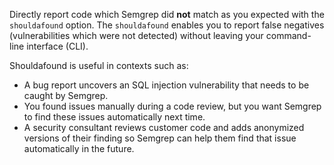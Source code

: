 Directly report code which Semgrep did **not** match as you expected with the `shouldafound` option. The `shouldafound` enables you to report false negatives (vulnerabilities which were not detected) without leaving your command-line interface (CLI).

Shouldafound is useful in contexts such as:

- A bug report uncovers an SQL injection vulnerability that needs to be caught by Semgrep.
- You found issues manually during a code review, but you want Semgrep to find these issues automatically next time.
- A security consultant reviews customer code and adds anonymized versions of their finding so Semgrep can help them find that issue automatically in the future.
